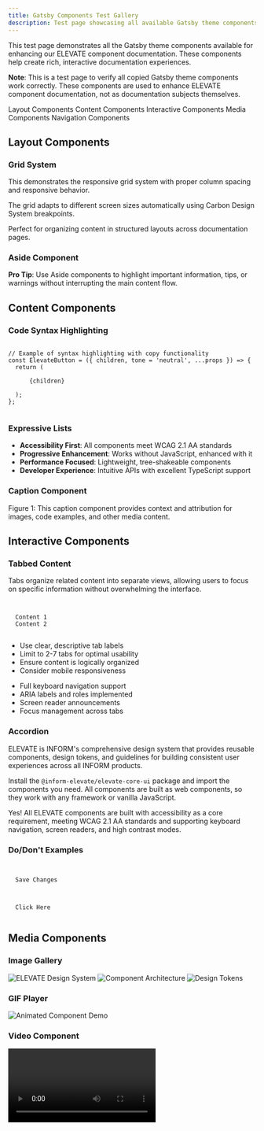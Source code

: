 ```yaml
---
title: Gatsby Components Test Gallery
description: Test page showcasing all available Gatsby theme components for documentation enhancement
---
```


<PageDescription>

This test page demonstrates all the Gatsby theme components available for enhancing our ELEVATE component documentation. These components help create rich, interactive documentation experiences.

</PageDescription>

<InlineNotification>

**Note**: This is a test page to verify all copied Gatsby theme components work correctly. These components are used to enhance ELEVATE component documentation, not as documentation subjects themselves.

</InlineNotification>

<AnchorLinks>
  <AnchorLink>Layout Components</AnchorLink>
  <AnchorLink>Content Components</AnchorLink>
  <AnchorLink>Interactive Components</AnchorLink>
  <AnchorLink>Media Components</AnchorLink>
  <AnchorLink>Navigation Components</AnchorLink>
</AnchorLinks>

## Layout Components

### Grid System

<Row>
<Column colMd={4} colLg={4}>

<Title>Column 1</Title>

This demonstrates the responsive grid system with proper column spacing and responsive behavior.

</Column>
<Column colMd={4} colLg={4}>

<Title>Column 2</Title>

The grid adapts to different screen sizes automatically using Carbon Design System breakpoints.

</Column>
<Column colMd={4} colLg={4}>

<Title>Column 3</Title>

Perfect for organizing content in structured layouts across documentation pages.

</Column>
</Row>

### Aside Component

<Aside>

**Pro Tip**: Use Aside components to highlight important information, tips, or warnings without interrupting the main content flow.

</Aside>

## Content Components

### Code Syntax Highlighting

<Code className="language-javascript" metaData="path=/examples/component.js src=https://github.com/example/repo">
// Example of syntax highlighting with copy functionality
const ElevateButton = ({ children, tone = 'neutral', ...props }) => {
  return (
    <elevate-button tone={tone} {...props}>
      {children}
    </elevate-button>
  );
};

</Code>

### Expressive Lists

<ExpressiveListContainer>
<ExpressiveList title="Design Principles" background>

- **Accessibility First**: All components meet WCAG 2.1 AA standards
- **Progressive Enhancement**: Works without JavaScript, enhanced with it
- **Performance Focused**: Lightweight, tree-shakeable components
- **Developer Experience**: Intuitive APIs with excellent TypeScript support

</ExpressiveList>
</ExpressiveListContainer>

### Caption Component

<Caption>
Figure 1: This caption component provides context and attribution for images, code examples, and other media content.
</Caption>

## Interactive Components

### Tabbed Content

<Tabs>

<Tab label="Overview">

Tabs organize related content into separate views, allowing users to focus on specific information without overwhelming the interface.

<Code className="language-html">
<elevate-tabs>
  <elevate-tab label="Tab 1">Content 1</elevate-tab>
  <elevate-tab label="Tab 2">Content 2</elevate-tab>
</elevate-tabs>
</Code>

</Tab>

<Tab label="Best Practices">

- Use clear, descriptive tab labels
- Limit to 2-7 tabs for optimal usability
- Ensure content is logically organized
- Consider mobile responsiveness

</Tab>

<Tab label="Accessibility">

- Full keyboard navigation support
- ARIA labels and roles implemented
- Screen reader announcements
- Focus management across tabs

</Tab>

</Tabs>

### Accordion

<Accordion>
<AccordionItem title="What is the ELEVATE Design System?">

ELEVATE is INFORM's comprehensive design system that provides reusable components, design tokens, and guidelines for building consistent user experiences across all INFORM products.

</AccordionItem>
<AccordionItem title="How do I get started with ELEVATE components?">

Install the `@inform-elevate/elevate-core-ui` package and import the components you need. All components are built as web components, so they work with any framework or vanilla JavaScript.

</AccordionItem>
<AccordionItem title="Are ELEVATE components accessible?">

Yes! All ELEVATE components are built with accessibility as a core requirement, meeting WCAG 2.1 AA standards and supporting keyboard navigation, screen readers, and high contrast modes.

</AccordionItem>
</Accordion>

### Do/Don't Examples

<DoDontRow>
<DoDontExample type="do" caption="Use clear, descriptive component names">

<Code className="language-html">
<elevate-button tone="primary">
  Save Changes
</elevate-button>
</Code>

</DoDontExample>
<DoDontExample type="dont" caption="Don't use vague or generic labels">

<Code className="language-html">
<elevate-button tone="primary">
  Click Here
</elevate-button>
</Code>

</DoDontExample>
</DoDontRow>

## Media Components

### Image Gallery

<ImageGallery>

![ELEVATE Design System](images/featured.jpg)
![Component Architecture](images/light-theme.jpg)
![Design Tokens](images/colors.jpg)

</ImageGallery>

### GIF Player

<GifPlayer>

![Animated Component Demo](images/IBM_Cloud_Pictograms.gif)

</GifPlayer>

### Video Component

<Video vimeoId="310583077" />

## Card Components

### Resource Cards

<Row className="resource-card-group">
<Column colMd={4} colLg={4} noGutterSm>
<ResourceCard
  subTitle="Documentation"
  title="Component Library"
  aspectRatio="2:1"
  actionIcon="arrowRight"
  href="/components">

![ELEVATE Logo](images/rebus.svg)

</ResourceCard>
</Column>
<Column colMd={4} colLg={4} noGutterSm>
<ResourceCard
  subTitle="Design Resources"
  title="Figma Kit"
  aspectRatio="2:1"
  actionIcon="launch"
  href="https://figma.com">

![Design Kit](images/sketch-icon.png)

</ResourceCard>
</Column>
</Row>

### Square Cards

<Row className="square-card-group">
<SquareCard
  title="Getting Started Guide"
  href="/getting-started"
  bodyText="Learn how to install and use ELEVATE components in your project">

![Getting Started](images/adobe-icon.svg)

</SquareCard>
<SquareCard
  title="Design Tokens"
  href="/tokens"
  bodyText="Explore the design tokens that power the ELEVATE system">

![Design Tokens](images/github-icon.png)

</SquareCard>
</Row>

### Feature Cards

<FeatureCard
  color="dark"
  href="/components"
  subTitle="Explore Components"
  title="Complete Component Library"
  actionIcon="arrowRight">

<ImageCard 
  aspectRatio="1:1"
  href="/components"
  subTitle="40+ Components"
  title="Web Components"
  actionIcon="arrowRight">

![Component Library](images/light-theme.jpg)

</ImageCard>

</FeatureCard>

### Mini Cards

<Row>
<Column colLg={8} colMd={6}>

<MiniCard title="Avatar Component" href="/components/avatar">

![Avatar](images/adobe-icon.svg)

</MiniCard>

<MiniCard title="Button Component" href="/components/button">

![Button](images/github-icon.png)

</MiniCard>

<MiniCard title="Input Component" href="/components/input">

![Input](images/sketch-icon.png)

</MiniCard>

</Column>
</Row>

### Article Cards  

<Row>
<Column colLg={4} colMd={4}>

<ArticleCard
  subTitle="Best Practices"
  title="Designing Accessible Components"
  href="/guidelines/accessibility"
  color="dark"
  disabled={false}>

![Accessibility](images/design-for-ai-art.png)

</ArticleCard>

</Column>
<Column colLg={4} colMd={4}>

<ArticleCard
  subTitle="Development Guide"
  title="Building with Web Components"
  href="/getting-started"
  color="light">

![Web Components](images/light-theme.jpg)

</ArticleCard>

</Column>
</Row>

## Navigation Components

### Next/Previous Navigation

<NextPrevious
  previousPost={{
    path: "/components/avatar",
    title: "Avatar Component"
  }}
  nextPost={{
    path: "/components/checkbox", 
    title: "Checkbox Component"
  }}
/>

### Back to Top Button

<BackToTopBtn />

## Utility Components

### Page Table

<PageTable>

| Component | Status | Version | Description |
|-----------|--------|---------|-------------|
| Avatar | ✅ Stable | 1.0.0 | User profile representation |
| Button | ✅ Stable | 1.0.0 | Interactive action triggers |
| Input | 🚧 Beta | 0.9.0 | Text input fields |
| Checkbox | 🚧 Beta | 0.9.0 | Selection controls |

</PageTable>

### Utils Component

<Utils>

This demonstrates the Utils component which provides additional layout and spacing utilities for content organization.

</Utils>

## Testing Results

<InlineNotification type="success">

✅ **All Components Working**: All 27 Gatsby theme components have been successfully copied and are functioning correctly in our documentation site.

</InlineNotification>

<Aside>

**Next Steps**: 
1. Enhance all ELEVATE component documentation with these rich components
2. Add interactive code examples with syntax highlighting  
3. Include do/don't examples for design guidelines
4. Implement consistent navigation between pages

</Aside>

---

<Caption>

This test page verifies all Gatsby theme components are working correctly for enhanced ELEVATE documentation. Last updated: {new Date().toLocaleDateString()}

</Caption>